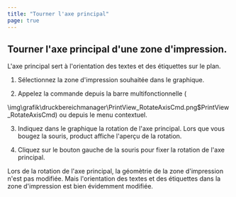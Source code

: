 ```yaml
---
title: "Tourner l'axe principal"
page: true
---
```

## Tourner  <Italic> l&#39;axe principal </Italic>  d&#39;une zone d&#39;impression.
<GeoMapper>
L&#39;axe principal sert &#224; l&#39;orientation des textes et des &#233;tiquettes sur le plan.


1. S&#233;lectionnez la zone d&#39;impression souhait&#233;e dans le graphique.


2. Appelez la commande depuis la barre multifonctionnelle (


<Image>\img\grafik\druckbereichmanager\PrintView_RotateAxisCmd.png$PrintView_RotateAxisCmd</Image>) ou depuis le menu contextuel.


3. Indiquez dans le graphique la rotation de l&#39;axe principal. Lors que vous bougez la souris, <Placeholder>product</Placeholder> affiche l&#39;aper&#231;u de la rotation.


4. Cliquez sur le <Border>bouton gauche de la souris</Border>  pour fixer la rotation de l&#39;axe principal.





<Warning>
Lors de la rotation de l&#39;axe principal, la g&#233;om&#232;trie de la zone d&#39;impression n&#39;est pas modifi&#233;e. Mais l&#39;orientation des textes et des &#233;tiquettes dans la zone d&#39;impression est bien &#233;videmment modifi&#233;e.
</Warning>

</GeoMapper>
